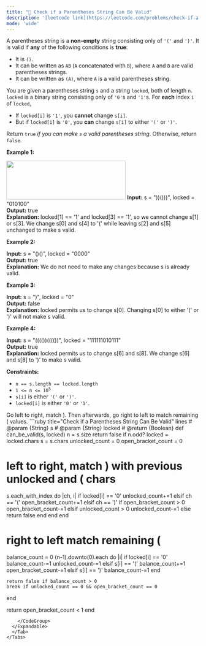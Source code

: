 ```yaml
---
title: "🧀 Check if a Parentheses String Can Be Valid"
description: '[leetcode link](https://leetcode.com/problems/check-if-a-parentheses-string-can-be-valid/description/)'
mode: 'wide'
---
```

<Tabs>
  <Tab title="Question" icon="circle-question" iconType="regular">
    <Card>
      <p>A parentheses string is a <strong>non-empty</strong> string consisting only of <code>&#39;(&#39;</code> and <code>&#39;)&#39;</code>. It is valid if <strong>any</strong> of the following conditions is <strong>true</strong>:</p>  <ul>  <li>It is <code>()</code>.</li>  <li>It can be written as <code>AB</code> (<code>A</code> concatenated with <code>B</code>), where <code>A</code> and <code>B</code> are valid parentheses strings.</li>  <li>It can be written as <code>(A)</code>, where <code>A</code> is a valid parentheses string.</li> </ul>  <p>You are given a parentheses string <code>s</code> and a string <code>locked</code>, both of length <code>n</code>. <code>locked</code> is a binary string consisting only of <code>&#39;0&#39;</code>s and <code>&#39;1&#39;</code>s. For <strong>each</strong> index <code>i</code> of <code>locked</code>,</p>  <ul>  <li>If <code>locked[i]</code> is <code>&#39;1&#39;</code>, you <strong>cannot</strong> change <code>s[i]</code>.</li>  <li>But if <code>locked[i]</code> is <code>&#39;0&#39;</code>, you <strong>can</strong> change <code>s[i]</code> to either <code>&#39;(&#39;</code> or <code>&#39;)&#39;</code>.</li> </ul>  <p>Return <code>true</code> <em>if you can make <code>s</code> a valid parentheses string</em>. Otherwise, return <code>false</code>.</p>   <p><strong class="example">Example 1:</strong></p> <img alt="" src="https://assets.leetcode.com/uploads/2021/11/06/eg1.png" style="width: 311px; height: 101px;" />  <strong>Input:</strong> s = &quot;))()))&quot;, locked = &quot;010100&quot; <br/> <strong>Output:</strong> true <br/> <strong>Explanation:</strong> locked[1] == &#39;1&#39; and locked[3] == &#39;1&#39;, so we cannot change s[1] or s[3]. We change s[0] and s[4] to &#39;(&#39; while leaving s[2] and s[5] unchanged to make s valid.  <p><strong class="example">Example 2:</strong></p>   <strong>Input:</strong> s = &quot;()()&quot;, locked = &quot;0000&quot; <br/> <strong>Output:</strong> true <br/> <strong>Explanation:</strong> We do not need to make any changes because s is already valid.   <p><strong class="example">Example 3:</strong></p>   <strong>Input:</strong> s = &quot;)&quot;, locked = &quot;0&quot; <br/> <strong>Output:</strong> false <br/> <strong>Explanation:</strong> locked permits us to change s[0].  Changing s[0] to either &#39;(&#39; or &#39;)&#39; will not make s valid.   <p><strong class="example">Example 4:</strong></p>   <strong>Input:</strong> s = &quot;(((())(((())&quot;, locked = &quot;111111010111&quot; <br/> <strong>Output:</strong> true <br/> <strong>Explanation:</strong> locked permits us to change s[6] and s[8].  We change s[6] and s[8] to &#39;)&#39; to make s valid.    <p><strong>Constraints:</strong></p>  <ul>  <li><code>n == s.length == locked.length</code></li>  <li><code>1 &lt;= n &lt;= 10<sup>5</sup></code></li>  <li><code>s[i]</code> is either <code>&#39;(&#39;</code> or <code>&#39;)&#39;</code>.</li>  <li><code>locked[i]</code> is either <code>&#39;0&#39;</code> or <code>&#39;1&#39;</code>.</li> </ul> 
    </Card>
  </Tab>
  <Tab title="Solution" icon="lightbulb" iconType="regular" >
    <Card>
      Go left to right, match ). Then afterwards, go right to left to match remaining ( values.
</Card>
  <Expandable title="code">
    <CodeGroup dropdown>
```ruby title="Check if a Parentheses String Can Be Valid" lines
# @param {String} s
# @param {String} locked
# @return {Boolean}
def can_be_valid(s, locked)
  n = s.size
  return false if n.odd?
  locked = locked.chars
  s = s.chars
  unlocked_count = 0 
  open_bracket_count = 0
  
  # left to right, match ) with previous unlocked and ( chars
  s.each_with_index do |ch, i|
    if locked[i] == '0'
      unlocked_count+=1
    elsif ch == '('
      open_bracket_count+=1
    elsif ch == ')'
      if open_bracket_count > 0
        open_bracket_count-=1
      elsif unlocked_count > 0
        unlocked_count-=1
      else
        return false
      end
    end
  end

  # right to left match remaining ( 
  balance_count = 0
  (n-1).downto(0).each do |i|
    if locked[i] == '0'
      balance_count-=1
      unlocked_count-=1
    elsif s[i] == '('
      balance_count+=1
      open_bracket_count-=1
    elsif s[i] == ')'
      balance_count-=1
    end

    return false if balance_count > 0
    break if unlocked_count == 0 && open_bracket_count == 0
  end

  return open_bracket_count < 1
end
```
    </CodeGroup>
  </Expandable>
  </Tab>
</Tabs>